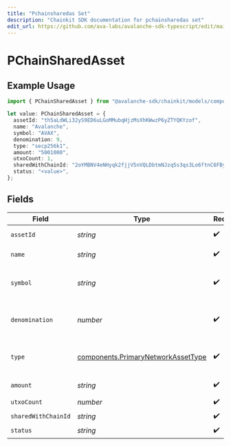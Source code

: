 ```yaml
---
title: "Pchainsharedas Set"
description: "Chainkit SDK documentation for pchainsharedas set"
edit_url: https://github.com/ava-labs/avalanche-sdk-typescript/edit/main/chainkit/docs/models/components/pchainsharedasset.md
---
```


# PChainSharedAsset

## Example Usage

```typescript
import { PChainSharedAsset } from "@avalanche-sdk/chainkit/models/components";

let value: PChainSharedAsset = {
  assetId: "th5aLdWLi32yS9ED6uLGoMMubqHjzMsXhKWwzP6yZTYQKYzof",
  name: "Avalanche",
  symbol: "AVAX",
  denomination: 9,
  type: "secp256k1",
  amount: "5001000",
  utxoCount: 1,
  sharedWithChainId: "2oYMBNV4eNHyqk2fjjV5nVQLDbtmNJzq5s3qs3Lo6ftnC6FByM",
  status: "<value>",
};
```

## Fields

| Field                                                                                    | Type                                                                                     | Required                                                                                 | Description                                                                              | Example                                                                                  |
| ---------------------------------------------------------------------------------------- | ---------------------------------------------------------------------------------------- | ---------------------------------------------------------------------------------------- | ---------------------------------------------------------------------------------------- | ---------------------------------------------------------------------------------------- |
| `assetId`                                                                                | *string*                                                                                 | :heavy_check_mark:                                                                       | Unique ID for an asset.                                                                  | th5aLdWLi32yS9ED6uLGoMMubqHjzMsXhKWwzP6yZTYQKYzof                                        |
| `name`                                                                                   | *string*                                                                                 | :heavy_check_mark:                                                                       | Name of this asset.                                                                      | Avalanche                                                                                |
| `symbol`                                                                                 | *string*                                                                                 | :heavy_check_mark:                                                                       | Symbol for this asset (max 4 characters).                                                | AVAX                                                                                     |
| `denomination`                                                                           | *number*                                                                                 | :heavy_check_mark:                                                                       | Denomination of this asset to represent fungibility.                                     | 9                                                                                        |
| `type`                                                                                   | [components.PrimaryNetworkAssetType](https://github.com/ava-labs/avalanche-sdk-typescript/blob/main/chainkit/models/components/primarynetworkassettype.md) | :heavy_check_mark:                                                                       | Type of asset like SECP256K1 or NFT.                                                     |                                                                                          |
| `amount`                                                                                 | *string*                                                                                 | :heavy_check_mark:                                                                       | Amount of the asset.                                                                     | 5001000                                                                                  |
| `utxoCount`                                                                              | *number*                                                                                 | :heavy_check_mark:                                                                       | N/A                                                                                      | 1                                                                                        |
| `sharedWithChainId`                                                                      | *string*                                                                                 | :heavy_check_mark:                                                                       | N/A                                                                                      | 2oYMBNV4eNHyqk2fjjV5nVQLDbtmNJzq5s3qs3Lo6ftnC6FByM                                       |
| `status`                                                                                 | *string*                                                                                 | :heavy_check_mark:                                                                       | N/A                                                                                      |                                                                                          |
